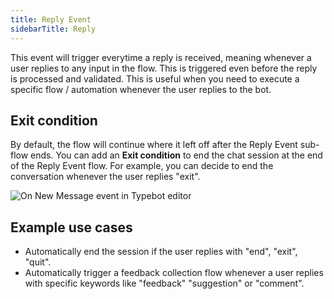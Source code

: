 ```yaml
---
title: Reply Event
sidebarTitle: Reply
---
```


This event will trigger everytime a reply is received, meaning whenever a user replies to any input in the flow. This is triggered even before the reply is processed and validated. This is useful when you need to execute a specific flow / automation whenever the user replies to the bot.

## Exit condition

By default, the flow will continue where it left off after the Reply Event sub-flow ends. You can add an **Exit condition** to end the chat session at the end of the Reply Event flow. For example, you can decide to end the conversation whenever the user replies "exit".

<Frame>
	<img src="/images/events/reply-event.avif" alt="On New Message event in Typebot editor" />
</Frame>

## Example use cases

- Automatically end the session if the user replies with "end", "exit", "quit".
- Automatically trigger a feedback collection flow whenever a user replies with specific keywords like "feedback" "suggestion" or "comment".